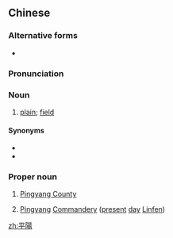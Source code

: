 {{also|平阳}}
==Chinese==
{{zh-forms|s=平阳}}

===Alternative forms===
* {{zh-l|平洋}}

===Pronunciation===
{{zh-pron
|m=píngyáng
|c=ping4 joeng4
|h=pfs=phiàng-yòng
|mn=pêng-iûⁿ/pêⁿ-iûⁿ/pîⁿ-iûⁿ
|cat=n,pn
}}

===Noun===
{{zh-noun}}

# [[plain]]; [[field]]

====Synonyms====
* {{zh-l|平原}}
* {{zh-l|平地}}

===Proper noun===
{{zh-proper noun}}

# [[w:Pingyang County|Pingyang County]]
# {{lb|zh|archaic}} [[w:Linfen|Pingyang]] [[w:Commandery|Commandery]] ([[present]] [[day]] [[w:Linfen|Linfen]])

[[zh:平陽]]